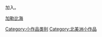 {{hiddencat}}
{{Catnav|頁面分類|地理|地理小作品|美洲地理小作品}}

加入{{tl|Caribbean-geo-stub}}。


[[category:加勒比海|]]
[[Category:小作品类别|Category:小作品类别]]
[[Category:北美洲小作品|Category:北美洲小作品]]